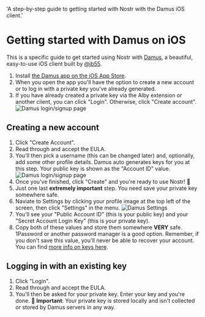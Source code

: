   'A step-by-step guide to getting started with Nostr with the Damus iOS client.'

# Getting started with Damus on iOS

This is a specific guide to get started using Nostr with [Damus](https://damus.io/), a beautiful, easy-to-use iOS client built by [@jb55](https://snort.social/p/npub1xtscya34g58tk0z605fvr788k263gsu6cy9x0mhnm87echrgufzsevkk5s).

1. Install [the Damus app on the iOS App Store](https://apps.apple.com/app/damus/id1628663131).
1. When you open the app you'll have the option to create a new account or to log in with a private key you've already generated.
1. If you have already created a private key via the Alby extension or another client, you can click "Login". Otherwise, click "Create account".
   ![Damus login/signup page](/images/webp/damus-login.webp)

## Creating a new account

1. Click "Create Account".
1. Read through and accept the EULA.
1. You'll then pick a username (this can be changed later) and, optionally, add some other profile details. Damus auto generates keys for you at this step. Your public key is shown as the "Account ID" value. ![Damus login/signup page](/images/webp/damus-signup.webp)
1. Once you've finished, click "Create" and you're ready to use Nostr! 🤙
1. Just one last **extremely important** step. You need save your private key somewhere safe.
1. Naviate to Settings by clicking your profile image at the top left of the screen, then click "Settings" in the menu. ![Damus Settings](/images/webp/damus-settings.webp)
1. You'll see your "Public Account ID" (this is your public key) and your "Secret Account Login Key" (this is your private key).
1. Copy both of these values and store them somewhere **VERY** safe. 1Password or another password manager is a good option. Remember, if you don't save this value, you'll never be able to recover your account. You can find [more info on keys here](/get-started#understanding-keys).

## Logging in with an existing key

1. Click "Login".
1. Read through and accept the EULA.
1. You'll then be asked for your private key. Enter your key and you're done. 🤙 **Important**: Your private key is stored locally and isn't collected or stored by Damus servers in any way.

